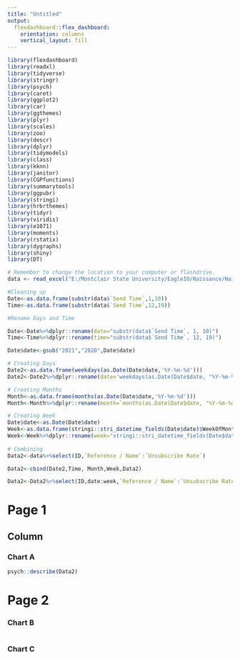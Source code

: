 ```yaml
---
title: "Untitled"
output: 
  flexdashboard::flex_dashboard:
    orientation: columns
    vertical_layout: fill
---
```


```r
library(flexdashboard)
library(readxl)
library(tidyverse)
library(stringr)
library(psych)
library(caret)
library(ggplot2)
library(car)
library(ggthemes)
library(plyr)
library(scales)
library(zoo)
library(descr)
library(dplyr)
library(tidymodels)
library(class)
library(kknn)
library(janitor)
library(CGPfunctions)
library(summarytools)
library(ggpubr)
library(stringi)
library(hrbrthemes)
library(tidyr)
library(viridis)
library(e1071)
library(moments)
library(rstatix)
library(dygraphs)
library(shiny)
library(DT)

# Remember to change the location to your computer or flashdrive. 
data <- read_excel("E:/Montclair State University/EagleIO/Naissance/Naissance e-Mail Metrics Pilot - Data Template.xlsx")

#Cleaning up
Date<-as.data.frame(substr(data$`Send Time`,1,10))
Time<-as.data.frame(substr(data$`Send Time`,12,19))

#Rename Days and Time

Date<-Date%>%dplyr::rename(date="substr(data$`Send Time`, 1, 10)")
Time<-Time%>%dplyr::rename(time="substr(data$`Send Time`, 12, 19)")

Date$date<-gsub("2021","2020",Date$date)

# Creating Days
Date2<-as.data.frame(weekdays(as.Date(Date$date,'%Y-%m-%d')))
Date2<-Date2%>%dplyr::rename(date='weekdays(as.Date(Date$date, "%Y-%m-%d"))')

# Creating Months
Month<-as.data.frame(months(as.Date(Date$date,'%Y-%m-%d')))
Month<-Month%>%dplyr::rename(month=`months(as.Date(Date$date, "%Y-%m-%d"))`)

# Creating Week
Date$date<-as.Date(Date$date)
Week<-as.data.frame(stringi::stri_datetime_fields(Date$date)$WeekOfMonth)
Week<-Week%>%dplyr::rename(week="stringi::stri_datetime_fields(Date$date)$WeekOfMonth")
  
# Combining
Data2<-data%>%select(ID,`Reference / Name`:`Unsubscribe Rate`)

Data2<-cbind(Date2,Time, Month,Week,Data2)

Data2<-Data2%>%select(ID,date:week,`Reference / Name`:`Unsubscribe Rate`)
```

Page 1
===================================== 

Column {data-width=650}
-----------------------------------------------------------------------

### Chart A

```r
psych::describe(Data2)
```


Page 2
===================================== 
### Chart B

```r

```

### Chart C

```r

```

